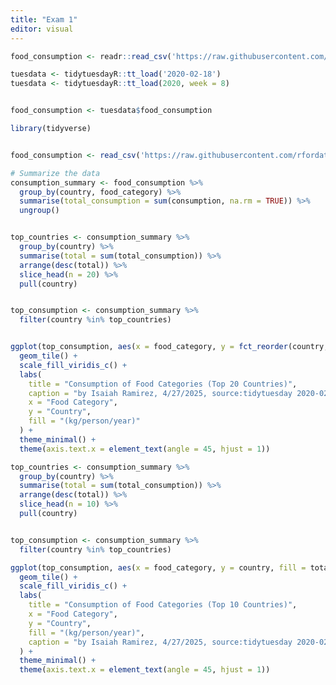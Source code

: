```yaml
---
title: "Exam 1"
editor: visual
---
```


```r


food_consumption <- readr::read_csv('https://raw.githubusercontent.com/rfordatascience/tidytuesday/main/data/2020/2020-02-18/food_consumption.csv')

tuesdata <- tidytuesdayR::tt_load('2020-02-18')
tuesdata <- tidytuesdayR::tt_load(2020, week = 8)


food_consumption <- tuesdata$food_consumption
```

```r
library(tidyverse)


food_consumption <- read_csv('https://raw.githubusercontent.com/rfordatascience/tidytuesday/main/data/2020/2020-02-18/food_consumption.csv')

```

```r
# Summarize the data
consumption_summary <- food_consumption %>%
  group_by(country, food_category) %>%
  summarise(total_consumption = sum(consumption, na.rm = TRUE)) %>%
  ungroup()



```

```r

top_countries <- consumption_summary %>%
  group_by(country) %>%
  summarise(total = sum(total_consumption)) %>%
  arrange(desc(total)) %>%
  slice_head(n = 20) %>%
  pull(country)


top_consumption <- consumption_summary %>%
  filter(country %in% top_countries)


ggplot(top_consumption, aes(x = food_category, y = fct_reorder(country, total_consumption), fill = total_consumption)) +
  geom_tile() +
  scale_fill_viridis_c() +
  labs(
    title = "Consumption of Food Categories (Top 20 Countries)",
    caption = "by Isaiah Ramirez, 4/27/2025, source:tidytuesday 2020-02-18",
    x = "Food Category",
    y = "Country",
    fill = "(kg/person/year)"
  ) +
  theme_minimal() +
  theme(axis.text.x = element_text(angle = 45, hjust = 1))

```

```r

top_countries <- consumption_summary %>%
  group_by(country) %>%
  summarise(total = sum(total_consumption)) %>%
  arrange(desc(total)) %>%
  slice_head(n = 10) %>%
  pull(country)


top_consumption <- consumption_summary %>%
  filter(country %in% top_countries)

ggplot(top_consumption, aes(x = food_category, y = country, fill = total_consumption)) +
  geom_tile() +
  scale_fill_viridis_c() +
  labs(
    title = "Consumption of Food Categories (Top 10 Countries)",
    x = "Food Category",
    y = "Country",
    fill = "(kg/person/year)",
    caption = "by Isaiah Ramirez, 4/27/2025, source:tidytuesday 2020-02-18"
  ) +
  theme_minimal() +
  theme(axis.text.x = element_text(angle = 45, hjust = 1))

```

